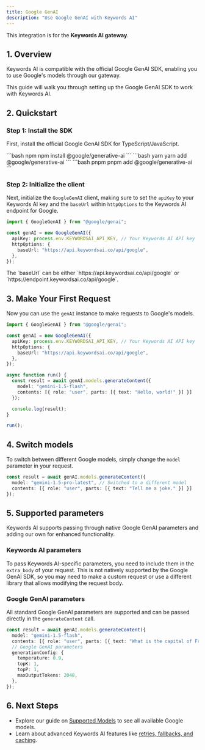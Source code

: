 ```yaml
---
title: Google GenAI
description: "Use Google GenAI with Keywords AI"
---
```


<Note> This integration is for the **Keywords AI gateway**. </Note>

## 1. Overview

Keywords AI is compatible with the official Google GenAI SDK, enabling you to use Google's models through our gateway.

This guide will walk you through setting up the Google GenAI SDK to work with Keywords AI.

## 2. Quickstart

<Steps>

### Step 1: Install the SDK

First, install the official Google GenAI SDK for TypeScript/JavaScript.

<CodeGroup>
```bash npm
npm install @google/generative-ai
```
```bash yarn
yarn add @google/generative-ai
```
```bash pnpm
pnpm add @google/generative-ai
```
</CodeGroup>

### Step 2: Initialize the client

Next, initialize the `GoogleGenAI` client, making sure to set the `apiKey` to your Keywords AI key and the `baseUrl` within `httpOptions` to the Keywords AI endpoint for Google.

<CodeGroup>

```typescript TypeScript
import { GoogleGenAI } from "@google/genai";

const genAI = new GoogleGenAI({
  apiKey: process.env.KEYWORDSAI_API_KEY, // Your Keywords AI API key
  httpOptions: {
    baseUrl: "https://api.keywordsai.co/api/google",
  },
});
```

</CodeGroup>

<Note>
  The `baseUrl` can be either `https://api.keywordsai.co/api/google` or `https://endpoint.keywordsai.co/api/google`.
</Note>

</Steps>

## 3. Make Your First Request

Now you can use the `genAI` instance to make requests to Google's models.

<CodeGroup>

```typescript TypeScript
import { GoogleGenAI } from "@google/genai";

const genAI = new GoogleGenAI({
  apiKey: process.env.KEYWORDSAI_API_KEY, // Your Keywords AI API key
  httpOptions: {
    baseUrl: "https://api.keywordsai.co/api/google",
  },
});

async function run() {
  const result = await genAI.models.generateContent({
    model: "gemini-1.5-flash",
    contents: [{ role: "user", parts: [{ text: "Hello, world!" }] }]
  });

  console.log(result);
}

run();
```

</CodeGroup>

## 4. Switch models

To switch between different Google models, simply change the `model` parameter in your request.

<CodeGroup>

```typescript TypeScript
const result = await genAI.models.generateContent({
  model: "gemini-1.5-pro-latest", // Switched to a different model
  contents: [{ role: "user", parts: [{ text: "Tell me a joke." }] }]
});
```

</CodeGroup>

## 5. Supported parameters

Keywords AI supports passing through native Google GenAI parameters and adding our own for enhanced functionality.

### Keywords AI parameters

To pass Keywords AI-specific parameters, you need to include them in the `extra_body` of your request. This is not natively supported by the Google GenAI SDK, so you may need to make a custom request or use a different library that allows modifying the request body.

### Google GenAI parameters

All standard Google GenAI parameters are supported and can be passed directly in the `generateContent` call.

<CodeGroup>

```typescript TypeScript
const result = await genAI.models.generateContent({
  model: "gemini-1.5-flash",
  contents: [{ role: "user", parts: [{ text: "What is the capital of France?" }] }],
  // Google GenAI parameters
  generationConfig: {
    temperature: 0.9,
    topK: 1,
    topP: 1,
    maxOutputTokens: 2048,
  },
});
```

</CodeGroup>

## 6. Next Steps

- Explore our guide on [Supported Models](/integration/supported-models) to see all available Google models.
- Learn about advanced Keywords AI features like [retries, fallbacks, and caching](/documentation/gateway/retries).
